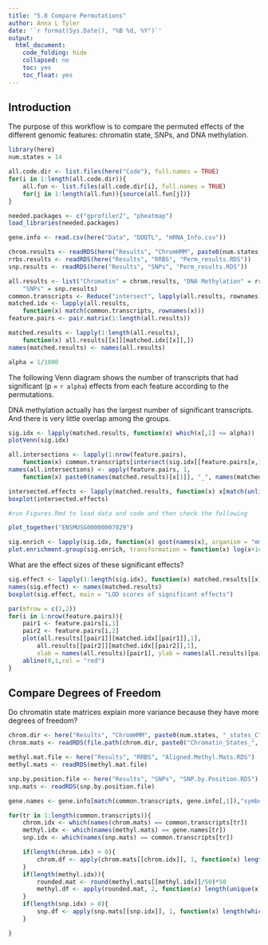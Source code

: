 ```yaml
---
title: "5.0 Compare Permutations"
author: Anna L Tyler
date: '`r format(Sys.Date(), "%B %d, %Y")`'
output: 
  html_document:
    code_folding: hide
    collapsed: no
    toc: yes
    toc_float: yes
---
```



## Introduction
The purpose of this workflow is to compare the permuted
effects of the different genomic features: chromatin state,
SNPs, and DNA methylation.

```r
library(here)
num.states = 14
```

```r
all.code.dir <- list.files(here("Code"), full.names = TRUE)
for(i in 1:length(all.code.dir)){
	all.fun <- list.files(all.code.dir[i], full.names = TRUE)
	for(j in 1:length(all.fun)){source(all.fun[j])}
}
```

```r
needed.packages <- c("gprofiler2", "pheatmap")
load_libraries(needed.packages)
```


```r
gene.info <- read.csv(here("Data", "DOQTL", "mRNA_Info.csv"))

chrom.results <- readRDS(here("Results", "ChromHMM", paste0(num.states, "_states_C"), "Perm_results.RDS")) 
rrbs.results <- readRDS(here("Results", "RRBS", "Perm_results.RDS"))
snp.results <- readRDS(here("Results", "SNPs", "Perm_results.RDS"))

all.results <- list("Chromatin" = chrom.results, "DNA Methylation" = rrbs.results,
    "SNPs" = snp.results)
common.transcripts <- Reduce("intersect", lapply(all.results, rownames))
matched.idx <- lapply(all.results, 
    function(x) match(common.transcripts, rownames(x)))
feature.pairs <- pair.matrix(1:length(all.results))

matched.results <- lapply(1:length(all.results), 
    function(x) all.results[[x]][matched.idx[[x]],])
names(matched.results) <- names(all.results)
```

```r
alpha = 1/1000
```

The following Venn diagram shows the number of 
transcripts that had significant (p = `r alpha`) 
effects from each feature according to the permutations.

DNA methylation actually has the largest number of 
significant transcripts. And there is very little
overlap among the groups.

```r
sig.idx <- lapply(matched.results, function(x) which(x[,2] <= alpha))
plotVenn(sig.idx)

all.intersections <- lapply(1:nrow(feature.pairs), 
    function(x) common.transcripts[intersect(sig.idx[[feature.pairs[x,1]]], sig.idx[[feature.pairs[x,2]]])])
names(all.intersections) <- apply(feature.pairs, 1, 
    function(x) paste0(names(matched.results)[x[1]], "_", names(matched.results)[x[2]]))

intersected.effects <- lapply(matched.results, function(x) x[match(unlist(all.intersections), rownames(x)),1])
boxplot(intersected.effects)
```

```r
#run Figures.Rmd to load data and code and then check the following

plot_together("ENSMUSG00000007029")

```

```r
sig.enrich <- lapply(sig.idx, function(x) gost(names(x), organism = "mmusculus"))
plot.enrichment.group(sig.enrich, transformation = function(x) log(x+1e-6))
```

What are the effect sizes of these significant effects?

```r
sig.effect <- lapply(1:length(sig.idx), function(x) matched.results[[x]][sig.idx[[x]],1])
names(sig.effect) <- names(matched.results)
boxplot(sig.effect, main = "LOD scores of significant effects")
```

```r
par(mfrow = c(2,2))
for(i in 1:nrow(feature.pairs)){
    pair1 <- feature.pairs[i,1]
    pair2 <- feature.pairs[i,2]
    plot(all.results[[pair1]][matched.idx[[pair1]],1], 
        all.results[[pair2]][matched.idx[[pair2]],1], 
        xlab = names(all.results)[pair1], ylab = names(all.results)[pair2])
    abline(0,1,col = "red")
}
```

## Compare Degrees of Freedom

Do chromatin state matrices explain more variance
because they have more degrees of freedom?

```r
chrom.dir <- here("Results", "ChromHMM", paste0(num.states, "_states_C"))
chrom.mats <- readRDS(file.path(chrom.dir, paste0("Chromatin_States_", num.states, "_full_gene_1000.RData")))

methyl.mat.file <- here("Results", "RRBS", "Aligned.Methyl.Mats.RDS")
methyl.mats <- readRDS(methyl.mat.file)

snp.by.position.file <- here("Results", "SNPs", "SNP.by.Position.RDS")
snp.mats <- readRDS(snp.by.position.file)

gene.names <- gene.info[match(common.transcripts, gene.info[,1]),"symbol"]

for(tr in 1:length(common.transcripts)){
    chrom.idx <- which(names(chrom.mats) == common.transcripts[tr])
    methyl.idx <- which(names(methyl.mats) == gene.names[tr])
    snp.idx <- which(names(snp.mats) == common.transcripts[tr])

    if(length(chrom.idx) > 0){
        chrom.df <- apply(chrom.mats[[chrom.idx]], 1, function(x) length(unique(x))-1)
    }
    if(length(methyl.idx)){
        rounded.mat <- round(methyl.mats[[methyl.idx]]/50)*50
        methyl.df <- apply(rounded.mat, 2, function(x) length(unique(x))-1)
    }
    if(length(snp.idx) > 0){
        snp.df <- apply(snp.mats[[snp.idx]], 1, function(x) length(which(colSums(x) > 0))-1)
    }

}

```